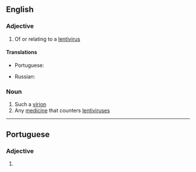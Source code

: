 ==English==

===Adjective===
{{en-adj|-}}

# {{lb|en|virology}} Of or relating to a [[lentivirus]]

====Translations====
{{trans-top}}
* Portuguese: {{t|pt|lentiviral}}
{{trans-mid}}
* Russian: {{t|ru|лентиви́русный|m}}
{{trans-bottom}}

===Noun===
{{en-noun}}

# Such a [[virion]]
# Any [[medicine]] that counters [[lentivirus]]es

----

==Portuguese==

===Adjective===
{{pt-adj}}

# {{lb|pt|virology}} {{l|en|lentiviral}} {{gloss|of or relating to a lentivirus}}